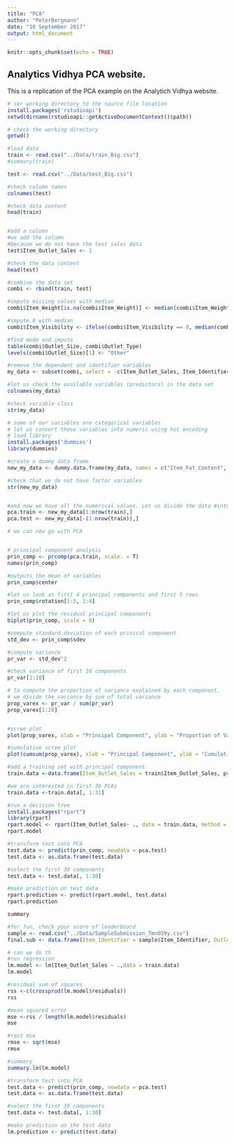 ```yaml
---
title: "PCA"
author: "PeterBergmann"
date: "10 September 2017"
output: html_document
---
```


```r
knitr::opts_chunk$set(echo = TRUE)
```

## Analytics Vidhya PCA website.

This is a replication of the PCA example on the Analytich Vidhya website.

```r

# ser working directory to the source file location
install.packages('rstudioapi')
setwd(dirname(rstudioapi::getActiveDocumentContext()$path))

# check the working directory
getwd()

#load data
train <- read.csv("../Data/train_Big.csv")
#summary(train)

test <- read.csv("../Data/test_Big.csv")

#check column names
colnames(test)

#check data content
head(train)


#add a column
#we add the column
#because we do not have the test sales data
test$Item_Outlet_Sales <- 1

#check the data content
head(test)

#combine the data set
combi <- rbind(train, test)

#impute missing values with median
combi$Item_Weight[is.na(combi$Item_Weight)] <- median(combi$Item_Weight, na.rm = TRUE)

#impute 0 with median
combi$Item_Visibility <- ifelse(combi$Item_Visibility == 0, median(combi$Item_Visibility), combi$Item_Visibility)

#find mode and impute
table(combi$Outlet_Size, combi$Outlet_Type)
levels(combi$Outlet_Size)[1] <- "Other"

#remove the dependent and identifier variables
my_data <- subset(combi, select = -c(Item_Outlet_Sales, Item_Identifier, Outlet_Identifier))

#let us check the available variables (predictors) in the data set
colnames(my_data)

#check variable class
str(my_data)

# some of our variables are categorical variables
# let us convert these variables into numeric using hot encoding
# load library
install.packages('dummies')
library(dummies)

#create a dummy data frame
new_my_data <- dummy.data.frame(my_data, names = c("Item_Fat_Content", "Item_Type", "Outler_Establishment_Year", "Outlet_Size", "Outlet_Location_Type", "Outlet_Type"))

#check that we do not have factor variables
str(new_my_data)


#and now we have all the numerical values. Let us divide the data #into test and train
pca.train <- new_my_data[1:nrow(train),]
pca.test <- new_my_data[-(1:nrow(train)),]

# we can now go with PCA


# principal component analysis
prin_comp <- prcomp(pca.train, scale. = T)
names(prin_comp)

#outputs the mean of variables
prin_comp$center

#let us look at first 4 principal components and first 5 rows
prin_comp$rotation[1:5, 1:4]

#let us plot the residual principal components
biplot(prin_comp, scale = 0)

#compute standard deviation of each prinical component
std_dev <- prin_comp$sdev

#compute variance
pr_var <- std_dev^2

#check variance of first 10 components
pr_var[1:10]

# to compute the proportion of variance explained by each component,
# we divide the variance by sum of total variance
prop_varex <- pr_var / sum(pr_var)
prop_varex[1:20]


#scree plot
plot(prop_varex, xlab = "Principal Component", ylab = "Proportion of Variance Explained", type = "b")

#cumulative scree plot
plot(cumsum(prop_varex), xlab = "Principal Component", ylab = "Cumulative Proportion of Variance Explained", type = "b")

#add a training set with principal component
train.data <-data.frame(Item_Outlet_Sales = train$Item_Outlet_Sales, prin_comp$x)

#we are interested in first 30 PCAs
train.data <-train.data[, 1:31]

#run a decision tree
install.packages("rpart")
library(rpart)
rpart.model <- rpart(Item_Outlet_Sales~ ., data = train.data, method = "anova")
rpart.model

#transform test into PCA
test.data <- predict(prin_comp, newdata = pca.test)
test.data <- as.data.frame(test.data)

#select the first 30 components
test.data <- test.data[, 1:30]

#make prediction on test data
rpart.prediction <- predict(rpart.model, test.data)
rpart.prediction

summary

#for fun, check your score of leaderboard
sample <- read.csv("../Data/SampleSubmission_TmnO39y.csv")
final.sub <- data.frame(Item_Identifier = sample$Item_Identifier, Outlet_Identifier = sample$Outlet_Identifier, Item_Outlet_Sales = rpart.prediction)

# can we do th
#run regression
lm.model <- lm(Item_Outlet_Sales ~ .,data = train.data)
lm.model

#residual sum of squares
rss <-c(crossprod(lm.model$residuals))
rss

#mean squared error
mse <-rss / length(lm.model$residuals)
mse

#root mse
rmse <- sqrt(mse)
rmse

#summary
summary.lm(lm.model)

#transform test into PCA
test.data <- predict(prin_comp, newdata = pca.test)
test.data <- as.data.frame(test.data)

#select the first 30 components
test.data <- test.data[, 1:30]

#make prediction on the test data
lm.prediction <- predict(test.data)


```
